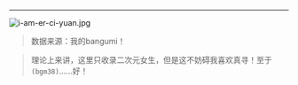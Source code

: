 
-------------

![i-am-er-ci-yuan.jpg](https://s2.loli.net/2023/07/19/TvPf5h3WYdEsgqK.jpg)

> 数据来源：我的bangumi！

> 理论上来讲，这里只收录二次元女生，但是这不妨碍我喜欢真寻！至于`(bgm38)`......好！
